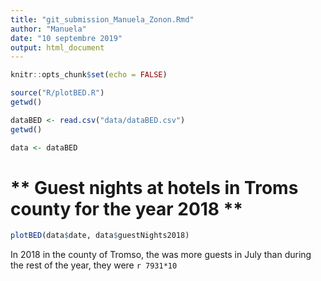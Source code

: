 ```yaml
---
title: "git_submission_Manuela_Zonon.Rmd"
author: "Manuela"
date: "10 septembre 2019"
output: html_document
---
```


```r
knitr::opts_chunk$set(echo = FALSE)
```

```r
source("R/plotBED.R")
getwd()
```

```r
dataBED <- read.csv("data/dataBED.csv")
getwd()
```


```r
data <- dataBED
```


# ** Guest nights at hotels in Troms county for the year 2018 **

```r
plotBED(data$date, data$guestNights2018)
```


In 2018 in the county of Tromso, the was more guests in July than during the rest of the year, they were ` r 7931*10 ` 
